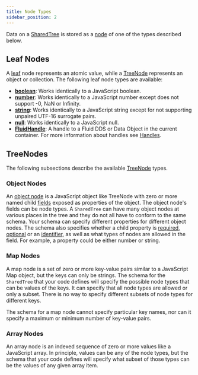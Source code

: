 ```yaml
---
title: Node Types
sidebar_position: 2
---
```


Data on a [SharedTree](./index.mdx) is stored as a [node](./nodes.mdx) of one of the types described below.

## Leaf Nodes

A [leaf](https://fluidframework.com/docs/api/fluid-framework/nodekind-enum#leaf-enummember) node represents an atomic value, while a [TreeNode](https://fluidframework.com/docs/api/fluid-framework/treenode-class) represents an object or collection.
The following leaf node types are available:

-   [**boolean**](https://fluidframework.com/docs/api/fluid-framework/schemafactory-class#boolean-property): Works identically to a JavaScript boolean.
-   [**number**](https://fluidframework.com/docs/api/fluid-framework/schemafactory-class#number-property): Works identically to a JavaScript number except does not support -0, NaN or Infinity.
-   [**string**](https://fluidframework.com/docs/api/fluid-framework/schemafactory-class#string-property): Works identically to a JavaScript string except for not supporting unpaired UTF-16 surrogate pairs.
-   [**null**](https://fluidframework.com/docs/api/fluid-framework/schemafactory-class#null-property): Works identically to a JavaScript null.
-   [**FluidHandle**](https://fluidframework.com/docs/api/fluid-framework/schemafactory-class#handle-property): A handle to a Fluid DDS or Data Object in the current container. For more information about handles see [Handles](../../concepts/handles.mdx).

## TreeNodes

The following subsections describe the available [TreeNode](https://fluidframework.com/docs/api/fluid-framework/treenode-class) types.

### Object Nodes

An [object node](https://fluidframework.com/docs/api/fluid-framework/treeobjectnode-typealias) is a JavaScript object like TreeNode with zero or more named child [fields](https://fluidframework.com/docs/api/fluid-framework/fieldschema-class) exposed as properties of the object.
The object node's fields can be node types.
A `SharedTree` can have many object nodes at various places in the tree and they do not all have to conform to the same schema.
Your schema can specify different properties for different object nodes.
The schema also specifies whether a child property is
[required](https://fluidframework.com/docs/api/fluid-framework/schemafactory-class#required-property),
[optional](https://fluidframework.com/docs/api/fluid-framework/schemafactory-class#optional-property)
or an [identifier](https://fluidframework.com/docs/api/fluid-framework/schemafactory-class#identifier-property),
as well as what types of nodes are allowed in the field.
For example, a property could be either number or string.

### Map Nodes

A map node is a set of zero or more key-value pairs similar to a JavaScript Map object, but the keys can only be strings.
The schema for the `SharedTree` that your code defines will specify the possible node types that can be values of the keys.
It can specify that all node types are allowed or only a subset. There is no way to specify different subsets of node types for different keys.

The schema for a map node cannot specify particular key names, nor can it specify a maximum or minimum number of key-value pairs.

### Array Nodes

An array node is an indexed sequence of zero or more values like a JavaScript array.
In principle, values can be any of the node types, but the schema that your code defines will specify what subset of those types can be the values of any given array item.

